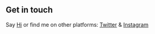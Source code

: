 ## Get in touch

Say [Hi](me@wildanfauzy.com) or find me on other platforms: [Twitter](https://twitter.com/wilfauzy) & [Instagram](https://www.instagram.com/wilfauzy/)
